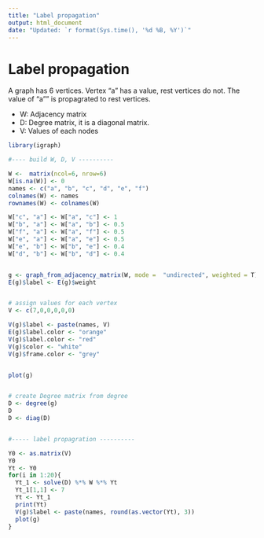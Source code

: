 ---
title: "Label propagation"
output: html_document
date: "Updated: `r format(Sys.time(), '%d %B, %Y')`"
---

# Label propagation

A graph has 6 vertices. Vertex "a" has a value, rest vertices do not. The value of "a"" is propagrated to rest vertices.

* W: Adjacency matrix
* D: Degree matrix, it is a diagonal matrix.
* V: Values of each nodes



```{r}

library(igraph)

#---- build W, D, V ----------

W <-  matrix(ncol=6, nrow=6)
W[is.na(W)] <- 0
names <- c("a", "b", "c", "d", "e", "f")
colnames(W) <- names
rownames(W) <- colnames(W)

W["c", "a"] <- W["a", "c"] <- 1
W["b", "a"] <- W["a", "b"] <- 0.5
W["f", "a"] <- W["a", "f"] <- 0.5
W["e", "a"] <- W["a", "e"] <- 0.5
W["e", "b"] <- W["b", "e"] <- 0.4
W["d", "b"] <- W["b", "d"] <- 0.4


g <- graph_from_adjacency_matrix(W, mode =  "undirected", weighted = T)
E(g)$label <- E(g)$weight


# assign values for each vertex
V <- c(7,0,0,0,0,0)

V(g)$label <- paste(names, V)
E(g)$label.color <- "orange"
V(g)$label.color <- "red"
V(g)$color <- "white"
V(g)$frame.color <- "grey"


plot(g)


# create Degree matrix from degree
D <- degree(g)
D
D <- diag(D)


#----- label propagration ----------

Y0 <- as.matrix(V)
Y0
Yt <- Y0
for(i in 1:20){
  Yt_1 <- solve(D) %*% W %*% Yt
  Yt_1[1,1] <- 7
  Yt <- Yt_1
  print(Yt)
  V(g)$label <- paste(names, round(as.vector(Yt), 3))
  plot(g)
}


```




